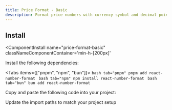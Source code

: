 ```yaml
---
title: Price Format - Basic
description: Format price numbers with currency symbol and decimal points
---
```




<ComponentPreview 
  name="price-format-basic-ex-01"     
  classNameComponentContainer='min-h-[200px]' 
/>

<References>
  <Reference label="react-number-format" link="https://github.com/s-yadav/react-number-format"/>
</References>

## Install
<ComponentInstall
  name="price-format-basic"     
  classNameComponentContainer='min-h-[200px]' 
>
<CLIInstall  name="price-format-basic"   />

<ManualInstall>

<Steps>

<Step>

Install the following dependencies:

<Tabs items={["pnpm", "npm", "bun"]}>
    ```bash tab="pnpm"
    pnpm add react-number-format
    ```
    ```bash tab="npm"
    npm install react-number-format
    ```
    ```bash tab="bun"
    bun add react-number-format
    ```
</Tabs>
</Step>


<Step>

Copy and paste the following code into your project:

</Step>

<ComponentSource name="price-format-basic"/>

<Step>

Update the import paths to match your project setup

</Step>

</Steps>


</ManualInstall>


</ComponentInstall>






